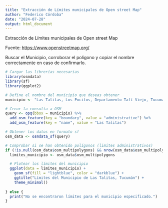 ```yaml
---
title: "Extracción de Límites municipales de Open street Map"
author: "Federico Córdoba"
date: "2024-07-28"
output: html_document
---
```


Extracción de Límites municipales de Open street Map

Fuente: [https://www.openstreetmap.org/](https://www.openstreetmap.org)

Buscar el Municipio, corroborar el polígono y copiar el nombre correctamente en caso de confirmarlo.

```r
# Cargar las librerías necesarias
library(osmdata)
library(sf)
library(ggplot2)

# Define el nombre del municipio que deseas obtener
municipio <- "Las Talitas, Los Pocitos, Departamento Tafí Viejo, Tucumán, T4103, Argentina"

# Crear la consulta a OSM
query <- opq(bbox = municipio) %>%
  add_osm_feature(key = "boundary", value = "administrative") %>%
  add_osm_feature(key = "name", value = "Las Talitas")

# Obtener los datos en formato sf
osm_data <- osmdata_sf(query)

# Comprobar si se han obtenido polígonos (limites administrativos)
if (!is.null(osm_data$osm_multipolygons) && nrow(osm_data$osm_multipolygons) > 0) {
  limites_municipio <- osm_data$osm_multipolygons

  # Plotear los límites del municipio
  ggplot(data = limites_municipio) +
    geom_sf(fill = "lightblue", color = "darkblue") +
    ggtitle("Límites del Municipio de Las Talitas, Tucumán") +
    theme_minimal()
  
} else {
  print("No se encontraron límites para el municipio especificado.")
}
```